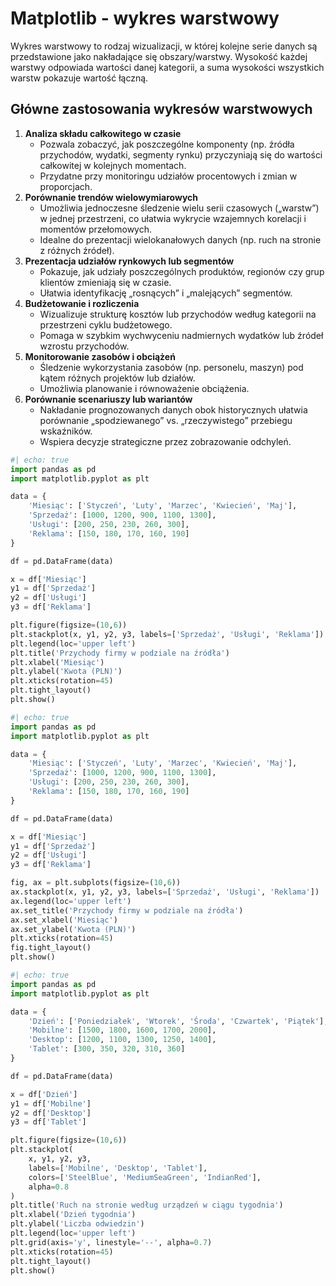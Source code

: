# Matplotlib - wykres warstwowy

Wykres warstwowy to rodzaj wizualizacji, w której kolejne serie danych są przedstawione jako nakładające się obszary/warstwy. Wysokość każdej warstwy odpowiada wartości danej kategorii, a suma wysokości wszystkich warstw pokazuje wartość łączną.

## Główne zastosowania wykresów warstwowych

1. **Analiza składu całkowitego w czasie**  
   - Pozwala zobaczyć, jak poszczególne komponenty (np. źródła przychodów, wydatki, segmenty rynku) przyczyniają się do wartości całkowitej w kolejnych momentach.  
   - Przydatne przy monitoringu udziałów procentowych i zmian w proporcjach.

2. **Porównanie trendów wielowymiarowych**  
   - Umożliwia jednoczesne śledzenie wielu serii czasowych („warstw”) w jednej przestrzeni, co ułatwia wykrycie wzajemnych korelacji i momentów przełomowych.  
   - Idealne do prezentacji wielokanałowych danych (np. ruch na stronie z różnych źródeł).

3. **Prezentacja udziałów rynkowych lub segmentów**  
   - Pokazuje, jak udziały poszczególnych produktów, regionów czy grup klientów zmieniają się w czasie.  
   - Ułatwia identyfikację „rosnących” i „malejących” segmentów.

4. **Budżetowanie i rozliczenia**  
   - Wizualizuje strukturę kosztów lub przychodów według kategorii na przestrzeni cyklu budżetowego.  
   - Pomaga w szybkim wychwyceniu nadmiernych wydatków lub źródeł wzrostu przychodów.

5. **Monitorowanie zasobów i obciążeń**  
   - Śledzenie wykorzystania zasobów (np. personelu, maszyn) pod kątem różnych projektów lub działów.  
   - Umożliwia planowanie i równoważenie obciążenia.

6. **Porównanie scenariuszy lub wariantów**  
   - Nakładanie prognozowanych danych obok historycznych ułatwia porównanie „spodziewanego” vs. „rzeczywistego” przebiegu wskaźników.  
   - Wspiera decyzje strategiczne przez zobrazowanie odchyleń.
   
```python
#| echo: true
import pandas as pd
import matplotlib.pyplot as plt

data = {
    'Miesiąc': ['Styczeń', 'Luty', 'Marzec', 'Kwiecień', 'Maj'],
    'Sprzedaż': [1000, 1200, 900, 1100, 1300],
    'Usługi': [200, 250, 230, 260, 300],
    'Reklama': [150, 180, 170, 160, 190]
}

df = pd.DataFrame(data)

x = df['Miesiąc']
y1 = df['Sprzedaż']
y2 = df['Usługi']
y3 = df['Reklama']

plt.figure(figsize=(10,6))
plt.stackplot(x, y1, y2, y3, labels=['Sprzedaż', 'Usługi', 'Reklama'])
plt.legend(loc='upper left')
plt.title('Przychody firmy w podziale na źródła')
plt.xlabel('Miesiąc')
plt.ylabel('Kwota (PLN)')
plt.xticks(rotation=45)
plt.tight_layout()
plt.show()

```

```python
#| echo: true
import pandas as pd
import matplotlib.pyplot as plt

data = {
    'Miesiąc': ['Styczeń', 'Luty', 'Marzec', 'Kwiecień', 'Maj'],
    'Sprzedaż': [1000, 1200, 900, 1100, 1300],
    'Usługi': [200, 250, 230, 260, 300],
    'Reklama': [150, 180, 170, 160, 190]
}

df = pd.DataFrame(data)

x = df['Miesiąc']
y1 = df['Sprzedaż']
y2 = df['Usługi']
y3 = df['Reklama']

fig, ax = plt.subplots(figsize=(10,6))
ax.stackplot(x, y1, y2, y3, labels=['Sprzedaż', 'Usługi', 'Reklama'])
ax.legend(loc='upper left')
ax.set_title('Przychody firmy w podziale na źródła')
ax.set_xlabel('Miesiąc')
ax.set_ylabel('Kwota (PLN)')
plt.xticks(rotation=45)
fig.tight_layout()
plt.show()
```

```python
#| echo: true
import pandas as pd
import matplotlib.pyplot as plt

data = {
    'Dzień': ['Poniedziałek', 'Wtorek', 'Środa', 'Czwartek', 'Piątek'],
    'Mobilne': [1500, 1800, 1600, 1700, 2000],
    'Desktop': [1200, 1100, 1300, 1250, 1400],
    'Tablet': [300, 350, 320, 310, 360]
}

df = pd.DataFrame(data)

x = df['Dzień']
y1 = df['Mobilne']
y2 = df['Desktop']
y3 = df['Tablet']

plt.figure(figsize=(10,6))
plt.stackplot(
    x, y1, y2, y3,
    labels=['Mobilne', 'Desktop', 'Tablet'],
    colors=['SteelBlue', 'MediumSeaGreen', 'IndianRed'],
    alpha=0.8
)
plt.title('Ruch na stronie według urządzeń w ciągu tygodnia')
plt.xlabel('Dzień tygodnia')
plt.ylabel('Liczba odwiedzin')
plt.legend(loc='upper left')
plt.grid(axis='y', linestyle='--', alpha=0.7)
plt.xticks(rotation=45)
plt.tight_layout()
plt.show()

```
